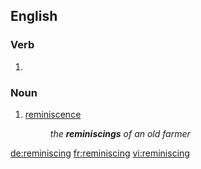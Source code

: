 ==English==

===Verb===
{{head|en}}

# {{present participle of|reminisce|lang=en}}

===Noun===
{{en-noun}}

# [[reminiscence]]
#: ''the '''reminiscings''' of an old farmer''

[[de:reminiscing]]
[[fr:reminiscing]]
[[vi:reminiscing]]
